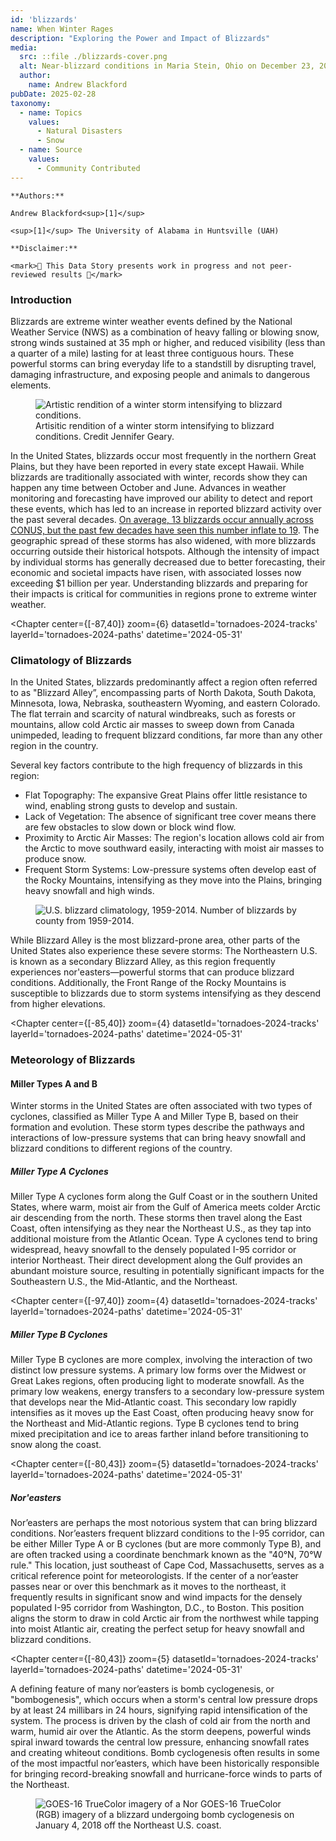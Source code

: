 ```yaml
---
id: 'blizzards'
name: When Winter Rages
description: "Exploring the Power and Impact of Blizzards"
media:
  src: ::file ./blizzards-cover.png
  alt: Near-blizzard conditions in Maria Stein, Ohio on December 23, 2022.
  author:
    name: Andrew Blackford
pubDate: 2025-02-28
taxonomy:
  - name: Topics
    values:
      - Natural Disasters
      - Snow
  - name: Source
    values:
      - Community Contributed
---
```


<Block>
  <Prose>

    **Authors:** 
    
    Andrew Blackford<sup>[1]</sup>

    <sup>[1]</sup> The University of Alabama in Huntsville (UAH)

    **Disclaimer:** 
    
    <mark>🚧 This Data Story presents work in progress and not peer-reviewed results 🚧</mark>
  </Prose>
</Block>

<ScrollytellingBlock>
  <Chapter
    center={[-87,40]}
    zoom={6}
    datasetId='tornadoes-2024-tracks'
    layerId='tornadoes-2024-paths'
    datetime='2024-05-31'
  >
    
  ### Introduction

  Blizzards are extreme winter weather events defined by the National Weather Service (NWS) as a combination of heavy falling or blowing snow, strong winds sustained at 35 mph or higher, and reduced visibility (less than a quarter of a mile) lasting for at least three contiguous hours. These powerful storms can bring everyday life to a standstill by disrupting travel, damaging infrastructure, and exposing people and animals to dangerous elements.  
  
  <Figure>
    <Image
      src={new URL('./blizzard-art-conditions.gif', import.meta.url).href}
      alt='Artistic rendition of a winter storm intensifying to blizzard conditions.'
    />
    <Caption>
    Artisitic rendition of a winter storm intensifying to blizzard conditions. Credit Jennifer Geary.
    </Caption>
  </Figure> 
      
  In the United States, blizzards occur most frequently in the northern Great Plains, but they have been reported in every state except Hawaii. While blizzards are traditionally associated with winter, records show they can happen any time between October and June. Advances in weather monitoring and forecasting have improved our ability to detect and report these events, which has led to an increase in reported blizzard activity over the past several decades. [On average, 13 blizzards occur annually across CONUS, but the past few decades have seen this number inflate to 19](https://www.google.com/url?q=https://static1.squarespace.com/static/58b98f7bd1758e4cc271d365/t/5c5b279c24a69469aa5a4d44/1549477788244/Colemanandschwartz.pdf&sa=D&source=docs&ust=1738269695252270&usg=AOvVaw2G74skUn4wS7sPosLCLuF8). The geographic spread of these storms has also widened, with more blizzards occurring outside their historical hotspots. Although the intensity of impact by individual storms has generally decreased due to better forecasting, their economic and societal impacts have risen, with associated losses now exceeding $1 billion per year. Understanding blizzards and preparing for their impacts is critical for communities in regions prone to extreme winter weather.

  </Chapter>

  <Chapter
    center={[-87,40]}
    zoom={6}
    datasetId='tornadoes-2024-tracks'
    layerId='tornadoes-2024-paths'
    datetime='2024-05-31'
  >
    
  ### Climatology of Blizzards

  In the United States, blizzards predominantly affect a region often referred to as "Blizzard Alley”, encompassing parts of North Dakota, South Dakota, Minnesota, Iowa, Nebraska, southeastern Wyoming, and eastern Colorado. The flat terrain and scarcity of natural windbreaks, such as forests or mountains, allow cold Arctic air masses to sweep down from Canada unimpeded, leading to frequent blizzard conditions, far more than any other region in the country. 
      
  Several key factors contribute to the high frequency of blizzards in this region:
  * Flat Topography: The expansive Great Plains offer little resistance to wind, enabling strong gusts to develop and sustain.
  * Lack of Vegetation: The absence of significant tree cover means there are few obstacles to slow down or block wind flow.
  * Proximity to Arctic Air Masses: The region's location allows cold air from the Arctic to move southward easily, interacting with moist air masses to produce snow.
  * Frequent Storm Systems: Low-pressure systems often develop east of the Rocky Mountains, intensifying as they move into the Plains, bringing heavy snowfall and high winds. 

  <Figure>
    <Image
      src={new URL('./blizzards-climo-1959-2014.png', import.meta.url).href}
      alt='U.S. blizzard climatology, 1959-2014.'
    />
    <Caption>
    Number of blizzards by county from 1959-2014.
    </Caption>
  </Figure> 

  While Blizzard Alley is the most blizzard-prone area, other parts of the United States also experience these severe storms: The Northeastern U.S. is known as a secondary Blizzard Alley, as this region frequently experiences nor'easters—powerful storms that can produce blizzard conditions. Additionally, the Front Range of the Rocky Mountains is susceptible to blizzards due to storm systems intensifying as they descend from higher elevations.

  </Chapter>

  <Chapter
    center={[-85,40]}
    zoom={4}
    datasetId='tornadoes-2024-tracks'
    layerId='tornadoes-2024-paths'
    datetime='2024-05-31'
  >
    
  ### Meteorology of Blizzards

  #### Miller Types A and B

  Winter storms in the United States are often associated with two types of cyclones, classified as Miller Type A and Miller Type B, based on their formation and evolution. These storm types describe the pathways and interactions of low-pressure systems that can bring heavy snowfall and blizzard conditions to different regions of the country.

  ##### ***Miller Type A Cyclones***

  Miller Type A cyclones form along the Gulf Coast or in the southern United States, where warm, moist air from the Gulf of America meets colder Arctic air descending from the north. These storms then travel along the East Coast, often intensifying as they near the Northeast U.S., as they tap into additional moisture from the Atlantic Ocean. Type A cyclones tend to bring widespread, heavy snowfall to the densely populated I-95 corridor or interior Northeast. Their direct development along the Gulf provides an abundant moisture source, resulting in potentially significant impacts for the Southeastern U.S., the Mid-Atlantic, and the Northeast.


  </Chapter>

  <Chapter
    center={[-97,40]}
    zoom={4}
    datasetId='tornadoes-2024-tracks'
    layerId='tornadoes-2024-paths'
    datetime='2024-05-31'
  >
    
  ##### ***Miller Type B Cyclones***

  Miller Type B cyclones are more complex, involving the interaction of two distinct low pressure systems. A primary low forms over the Midwest or Great Lakes regions, often producing light to moderate snowfall. As the primary low weakens, energy transfers to a secondary low-pressure system that develops near the Mid-Atlantic coast. This secondary low rapidly intensifies as it moves up the East Coast, often producing heavy snow for the Northeast and Mid-Atlantic regions. Type B cyclones tend to bring mixed precipitation and ice to areas farther inland before transitioning to snow along the coast. 

  </Chapter>

  <Chapter
    center={[-80,43]}
    zoom={5}
    datasetId='tornadoes-2024-tracks'
    layerId='tornadoes-2024-paths'
    datetime='2024-05-31'
  >
    
  ##### ***Nor'easters***

  Nor’easters are perhaps the most notorious system that can bring blizzard conditions. Nor’easters frequent blizzard conditions to the I-95 corridor, can be either Miller Type A or B cyclones (but are more commonly Type B), and are often tracked using a coordinate benchmark known as the "40°N, 70°W rule." This location, just southeast of Cape Cod, Massachusetts, serves as a critical reference point for meteorologists. If the center of a nor’easter passes near or over this benchmark as it moves to the northeast, it frequently results in significant snow and wind impacts for the densely populated I-95 corridor from Washington, D.C., to Boston. This position aligns the storm to draw in cold Arctic air from the northwest while tapping into moist Atlantic air, creating the perfect setup for heavy snowfall and blizzard conditions.

  </Chapter>

  <Chapter
    center={[-80,43]}
    zoom={5}
    datasetId='tornadoes-2024-tracks'
    layerId='tornadoes-2024-paths'
    datetime='2024-05-31'
  >
    
  A defining feature of many nor’easters is bomb cyclogenesis, or "bombogenesis", which occurs when a storm's central low pressure drops by at least 24 millibars in 24 hours, signifying rapid intensification of the system. The process is driven by the clash of cold air from the north and warm, humid air over the Atlantic. As the storm deepens, powerful winds spiral inward towards the central low pressure, enhancing snowfall rates and creating whiteout conditions. Bomb cyclogenesis often results in some of the most impactful nor’easters, which have been historically responsible for bringing record-breaking snowfall and hurricane-force winds to parts of the Northeast. 

 <Figure>
    <Image
      src={new URL('./blizzards-GOES-bombogenesis.png', import.meta.url).href}
      alt='GOES-16 TrueColor imagery of a Nor'easter in 2018.'
    />
    <Caption>
    GOES-16 TrueColor (RGB) imagery of a blizzard undergoing bomb cyclogenesis on January 4, 2018 off the Northeast U.S. coast.
    </Caption>
  </Figure> 

  </Chapter>

</ScrollytellingBlock>